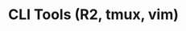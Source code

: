 ---
credit:
- Thomas Quig
featured: false
location: Siebel CS 1111
slides: cli_tools.pdf
tags:
- shell
- gdb
- r2
- tmux
- vim
time_start: 2019-10-03T18:00:00.000000-05:00
title: CLI Tools (R2, tmux, vim)
week_number: 5
---